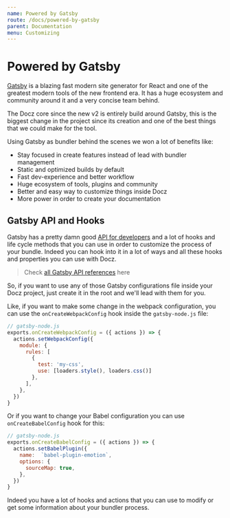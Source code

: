 ```yaml
---
name: Powered by Gatsby
route: /docs/powered-by-gatsby
parent: Documentation
menu: Customizing
---
```


# Powered by Gatsby

[Gatsby](https://gatsbyjs.org) is a blazing fast modern site generator for React and one of the greatest modern tools
of the new frontend era. It has a huge ecosystem and community around it and a very concise team behind.

The Docz core since the new v2 is entirely build around Gatsby, this is the biggest change
in the project since its creation and one of the best things that we could make for the tool.

Using Gatsby as bundler behind the scenes we won a lot of benefits like:

* Stay focused in create features instead of lead with bundler management
* Static and optimized builds by default
* Fast dev-experience and better workflow
* Huge ecosystem of tools, plugins and community
* Better and easy way to customize things inside Docz
* More power in order to create your documentation

## Gatsby API and Hooks

Gatsby has a pretty damn good [API for developers](https://www.gatsbyjs.org/docs/api-reference/) and a lot of hooks and life cycle methods that you can use in order to customize the process of
your bundle. Indeed you can hook into it in a lot of ways and all these hooks
and properties you can use with Docz.

> Check [all Gatsby API references](https://www.gatsbyjs.org/docs/api-reference/) here

So, if you want to use any of those Gatsby configurations file inside your Docz project, just create it in the root and we'll lead with them for you.

Like, if you want to make some change in the webpack configuration, you can use
the `onCreateWebpackConfig` hook inside the `gatsby-node.js` file:

```js
// gatsby-node.js
exports.onCreateWebpackConfig = ({ actions }) => {
  actions.setWebpackConfig({
    module: {
      rules: [
        {
          test: 'my-css',
          use: [loaders.style(), loaders.css()]
        },
      ],
    },
  })
}
```

Or if you want to change your Babel configuration you can use `onCreateBabelConfig` hook for this:

```js
// gatsby-node.js
exports.onCreateBabelConfig = ({ actions }) => {
  actions.setBabelPlugin({
    name:  `babel-plugin-emotion`,
    options: {
      sourceMap: true,
    },
  })
}
```

Indeed you have a lot of hooks and actions that you can use to modify or get some information about your bundler process.
